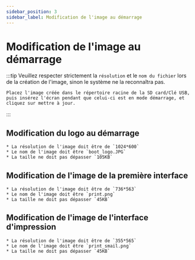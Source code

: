 ```yaml
---
sidebar_position: 3
sidebar_label: Modification de l'image au démarrage
---
```


# Modification de l'image au démarrage
:::tip
    Veuillez respecter strictement la `résolution` et le `nom du fichier` lors de la création de l'image, sinon le système ne la reconnaîtra pas.

    Placez l'image créée dans le répertoire racine de la SD card/Clé USB, puis insérez l'écran pendant que celui-ci est en mode démarrage, et cliquez sur mettre à jour.
:::
## Modification du logo au démarrage

    * La résolution de l'image doit être de `1024*600`
    * Le nom de l'image doit être `boot_logo.JPG`
    * La taille ne doit pas dépasser `105KB`



## Modification de l'image de la première interface

    * La résolution de l'image doit être de `736*563`
    * Le nom de l'image doit être `print.png`
    * La taille ne doit pas dépasser `45KB`



## Modification de l'image de l'interface d'impression

    * La résolution de l'image doit être de `355*565`
    * Le nom de l'image doit être `print_smail.png`
    * La taille ne doit pas dépasser `45KB`
